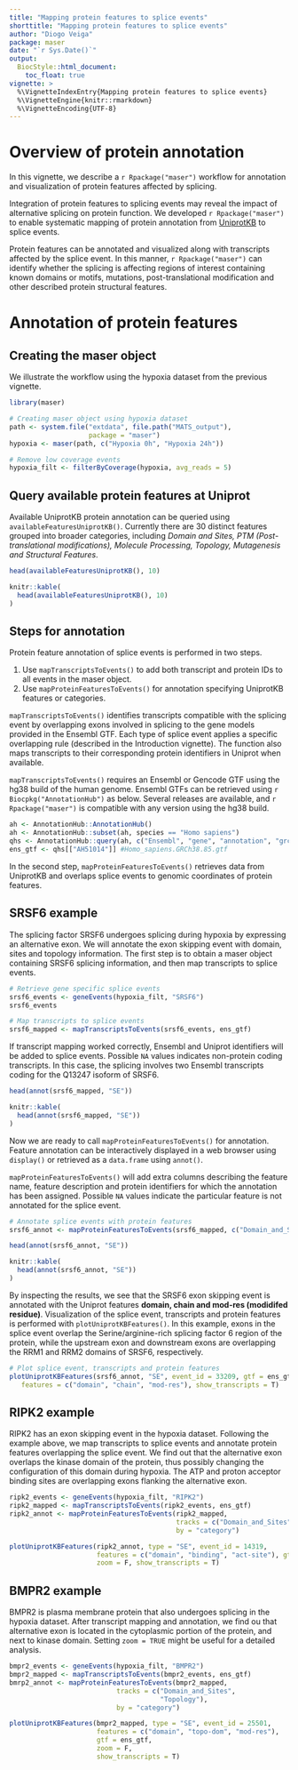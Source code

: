 ```yaml
---
title: "Mapping protein features to splice events"
shorttitle: "Mapping protein features to splice events"
author: "Diogo Veiga"
package: maser
date: "`r Sys.Date()`"
output:
  BiocStyle::html_document:
    toc_float: true  
vignette: >
  %\VignetteIndexEntry{Mapping protein features to splice events}
  %\VignetteEngine{knitr::rmarkdown}
  %\VignetteEncoding{UTF-8}
---
```


# Overview of protein annotation
In this vignette, we describe a `r Rpackage("maser")` workflow for annotation and visualization of protein features affected by splicing. 

Integration of protein features to splicing events may reveal the impact of alternative splicing on protein function. We developed `r Rpackage("maser")` to enable systematic mapping of protein annotation from [UniprotKB](http://www.uniprot.org/) to splice events.  

Protein features can be annotated and visualized along with transcripts affected by the splice event. In this manner, `r Rpackage("maser")` can identify whether the splicing is affecting regions of interest containing known domains or motifs, mutations, post-translational modification and other described protein structural features.

# Annotation of protein features

## Creating the maser object
We illustrate the workflow using the hypoxia dataset from the previous vignette.

```r
library(maser)

# Creating maser object using hypoxia dataset
path <- system.file("extdata", file.path("MATS_output"),
                    package = "maser")
hypoxia <- maser(path, c("Hypoxia 0h", "Hypoxia 24h"))

# Remove low coverage events
hypoxia_filt <- filterByCoverage(hypoxia, avg_reads = 5)

```
## Query available protein features at Uniprot
Available UniprotKB protein annotation can be queried using `availableFeaturesUniprotKB()`. Currently there are 30 distinct features grouped into broader categories, including *Domain and Sites, PTM (Post-translational modifications), Molecule Processing, Topology, Mutagenesis and Structural Features*.  

```r
head(availableFeaturesUniprotKB(), 10)
```

```r
knitr::kable(
  head(availableFeaturesUniprotKB(), 10)
)

```

## Steps for annotation
Protein feature annotation of splice events is performed in two steps.

1. Use `mapTranscriptsToEvents()` to add both transcript and protein IDs to all events in the maser object.
2. Use `mapProteinFeaturesToEvents()` for annotation specifying UniprotKB features or categories.

`mapTranscriptsToEvents()` identifies transcripts compatible with the splicing event by overlapping exons involved in splicing to the gene models provided in the Ensembl GTF. Each type of splice event applies a specific overlapping rule (described in the Introduction vignette). The function also maps transcripts to their corresponding protein identifiers in Uniprot when available.

`mapTranscriptsToEvents()` requires an Ensembl or Gencode GTF using the hg38 build of the human genome. Ensembl GTFs can be retrieved using `r Biocpkg("AnnotationHub")` as below. Several releases are available, and `r Rpackage("maser")` is compatible with any version using the hg38 build.

```r
ah <- AnnotationHub::AnnotationHub()
ah <- AnnotationHub::subset(ah, species == "Homo sapiens")
qhs <- AnnotationHub::query(ah, c("Ensembl", "gene", "annotation", "grch38"))
ens_gtf <- qhs[["AH51014"]] #Homo_sapiens.GRCh38.85.gtf
```

In the second step, `mapProteinFeaturesToEvents()` retrieves data from UniprotKB and overlaps splice events to genomic coordinates of protein features. 


## SRSF6 example

The splicing factor SRSF6 undergoes splicing during hypoxia by expressing an alternative exon. We will annotate the exon skipping event with domain, sites and topology information. The first step is to obtain a maser object containing SRSF6 splicing information, and then map transcripts to splice events.

```r
# Retrieve gene specific splice events
srsf6_events <- geneEvents(hypoxia_filt, "SRSF6")
srsf6_events

```

```r
# Map transcripts to splice events
srsf6_mapped <- mapTranscriptsToEvents(srsf6_events, ens_gtf)

```

If transcript mapping worked correctly, Ensembl and Uniprot identifiers will be added to splice events. Possible `NA` values indicates non-protein coding transcripts. In this case, the splicing involves two Ensembl transcripts coding for the Q13247 isoform of SRSF6. 

```r
head(annot(srsf6_mapped, "SE"))
```

```r
knitr::kable(
  head(annot(srsf6_mapped, "SE"))
)
```

Now we are ready to call `mapProteinFeaturesToEvents()` for annotation. Feature annotation can be interactively displayed in a web browser using `display()` or retrieved as a `data.frame` using `annot()`.  

`mapProteinFeaturesToEvents()` will add extra columns describing the feature name, feature description and protein identifiers for which the annotation has been assigned. Possible `NA` values indicate the particular feature is not annotated for the splice event.

```r
# Annotate splice events with protein features
srsf6_annot <- mapProteinFeaturesToEvents(srsf6_mapped, c("Domain_and_Sites", "Topology"), by="category")

```

```r
head(annot(srsf6_annot, "SE"))
```

```r
knitr::kable(
  head(annot(srsf6_annot, "SE"))
)

```

By inspecting the results, we see that the SRSF6 exon skipping event is annotated with the Uniprot features **domain, chain and mod-res (modidifed residue)**. Visualization of the splice event, transcripts and protein features is performed with `plotUniprotKBFeatures()`. In this example, exons in the splice event overlap the	Serine/arginine-rich splicing factor 6 region of the protein, while the upstream exon and downstream exons are overlapping the RRM1 and RRM2 domains of SRSF6, respectively. 

```r
# Plot splice event, transcripts and protein features
plotUniprotKBFeatures(srsf6_annot, "SE", event_id = 33209, gtf = ens_gtf, 
   features = c("domain", "chain", "mod-res"), show_transcripts = T)

```

## RIPK2 example

RIPK2 has an exon skipping event in the hypoxia dataset. Following the example above, we map transcripts to splice events and annotate protein features overlapping the splice event. We find out that the alternative exon overlaps the kinase domain of the protein, thus possibly changing the configuration of this domain during hypoxia. The ATP and proton acceptor binding sites are overlapping exons flanking the alternative exon.  


```r

ripk2_events <- geneEvents(hypoxia_filt, "RIPK2")
ripk2_mapped <- mapTranscriptsToEvents(ripk2_events, ens_gtf)
ripk2_annot <- mapProteinFeaturesToEvents(ripk2_mapped, 
                                          tracks = c("Domain_and_Sites"), 
                                          by = "category")

```

```r
plotUniprotKBFeatures(ripk2_annot, type = "SE", event_id = 14319, 
                      features = c("domain", "binding", "act-site"), gtf = ens_gtf, 
                      zoom = F, show_transcripts = T)

```

## BMPR2 example

BMPR2 is plasma membrane protein that also undergoes splicing in the hypoxia dataset. After transcript mapping and annotation, we find ou that alternative exon is located in the cytoplasmic portion of the protein, and next to kinase domain. Setting `zoom = TRUE` might be useful for a detailed analysis.

```r

bmpr2_events <- geneEvents(hypoxia_filt, "BMPR2")
bmpr2_mapped <- mapTranscriptsToEvents(bmpr2_events, ens_gtf)
bmrp2_annot <- mapProteinFeaturesToEvents(bmpr2_mapped, 
                           tracks = c("Domain_and_Sites",
                                      "Topology"), 
                           by = "category")

```

```r
plotUniprotKBFeatures(bmpr2_mapped, type = "SE", event_id = 25501, 
                      features = c("domain", "topo-dom", "mod-res"), 
                      gtf = ens_gtf, 
                      zoom = F,
                      show_transcripts = T)

```






